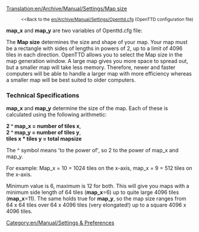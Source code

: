 [[Translation:en/Archive/Manual/Settings/Map size]]

:<small><<Back to the [[en/Archive/Manual/Settings/Openttd.cfg]] (OpenTTD configuration file)</small>

'''map_x''' and '''map_y''' are two variables of Openttd.cfg file:

The '''Map size''' determines the size and shape of your map.  Your map must be a rectangle with sides of lengths in powers of 2, up to a limit of 4096 tiles in each direction.  OpenTTD allows you to select the Map size in the map generation window.  A large map gives you more space to spread out, but a smaller map will take less memory.  Therefore, newer and faster computers will be able to handle a larger map with more efficiency whereas a smaller map will be best suited to older computers.

=== Technical Specifications ===
'''map_x''' and '''map_y''' determine the size of the map. Each of these is calculated using the following arithmetic:

'''2 ^ map_x = number of tiles x''',<br>
'''2 ^ map_y = number of tiles y''',<br>
'''tiles x * tiles y = total mapsize'''

The ^ symbol means 'to the power of', so 2 to the power of map_x and map_y.

For example: Map_x = 10 = 1024 tiles on the x-axis, map_x = 9 = 512 tiles on the x-axis.

Minimum value is 6, maximum is 12 for both. This will give you maps with a minimum side length of 64 tiles ('''map_x'''=6) up to quite large 4096 tiles ('''map_x'''=11). The same holds true for '''map_y''', so the map size ranges from 64 x 64 tiles over 64 x 4096 tiles (very elongated!) up to a square 4096 x 4096 tiles.

[[Category:en/Manual/Settings & Preferences]]